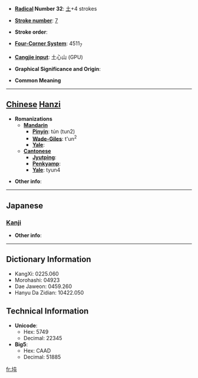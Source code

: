 * '''[[Wiktionary:Chinese radical index| Radical]] Number 32''': [[Wiktionary:Chinese radical index 土|土]]+4 strokes

* '''[[Wiktionary:Chinese total strokes index|Stroke number]]''': [[Wiktionary:Chinese total strokes index 7|7]]

* '''Stroke order''': 

* '''[[Wiktionary:Chinese four corner index|Four-Corner System]]''': 4511<sub>7</sub>

* '''[[Wiktionary:Chinese Cangjie index|Cangjie input]]''': 土心山 (GPU)

* '''Graphical Significance and Origin''': 

* '''Common Meaning'''

----

== [[Chinese]] [[Hanzi]] ==

* '''Romanizations'''
** '''[[Mandarin]]'''
*** '''[[Pinyin]]''': tún (tun2)
*** '''[[Wade-Giles]]''': t'un<sup>2</sup>
*** '''[[Yale]]''': 
** '''[[Cantonese]]'''
*** '''[[Jyutping]]''':
*** '''[[Penkyamp]]''': 
*** '''[[Yale]]''': tyun4

* '''Other info''': 

----

==Japanese==
===[[Kanji]]===
{{kanji|on readings=[[とん]] (ton), [[どん]] (don)
|kun readings=[[ふさぐ]] (fusagu), [[きずく]] (kizuku), [[うね]] (une), [[ふさがる]] (fusagaru)
}}

* '''Other info''':  

----

== Dictionary Information ==

* KangXi: 0225.060
* Morohashi: 04923
* Dae Jaweon: 0459.260
* Hanyu Da Zidian: 10422.050

== Technical Information ==

* '''Unicode''':
** Hex: 5749
** Decimal: 22345
* '''Big5''':
** Hex: CAAD
** Decimal: 51885

[[fr:坉]]